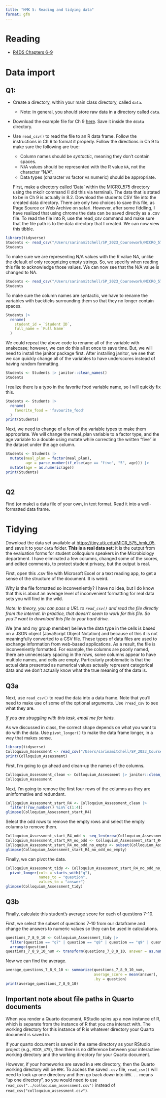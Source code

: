 ```yaml
---
title: "HMK 5: Reading and tidying data"
format: gfm
---
```


# Reading

-   [R4DS Chapters 6-9](https://r4ds.hadley.nz/data-import)

# Data import

## Q1:

-   Create a directory, within your main class directory, called `data`.

    -   Note: in general, you should store raw data in a directory called `data`.

-   Download the example file for Ch 9 [here](https://pos.it/r4ds-students-csv). Save it inside the `ddata` directory.

-   Use `read_csv()` to read the file to an R data frame. Follow the instructions in Ch 9 to format it properly. Follow the directions in Ch 9 to make sure the following are true:

    -   Column names should be *syntactic*, meaning they don't contain spaces.
    -   N/A values should be represented with the R value `NA`, not the character "N/A".
    -   Data types (character vs factor vs numeric) should be appropriate.

    First, make a directory called 'Data' within the MICRO_575 directory using the mkdir command (I did this via terminal). The data that is stated to be in Ch 9 is actually in 8.2. Download the students CSV file into the created data directory. There are only two choices to save this file, as Page Source or Web Archive on safari. However, after some fiddling, I have realized that using chrome the data can be saved directly as a .csv file. To read the file into R, use the read_csv command and make sure that the file path is to the data directory that I created. We can now view this tibble.

```r
library(tidyverse)
Students <- read_csv("/Users/sarinamitchell/SP_2023_Coursework/MICRO_575/Data/students.csv") 
Students


```

To make sure we are representing N/A values with the R value NA, unlike the default of only recognizing empty strings. So, we specify when reading this file to acknowledge those values. We can now see that the N/A value is changed to NA.

```r
Students <- read_csv("/Users/sarinamitchell/SP_2023_Coursework/MICRO_575/Data/students.csv", na = c("N/A", ""))
Students
```

To make sure the column names are syntactic, we have to rename the variables with backticks surrounding them so that they no longer contain spaces.

```r
Students |> 
  rename(
    student_id = `Student ID`,
    full_name = `Full Name`
  )
```

We could repeat the above code to rename all of the variable with snakecase; however, we can do this all at once to save time. But, we will need to install the janitor package first. After installing janitor, we see that we can quickly change all of the variables to have underscores instead of having random formatting.

```r
Students <- Students |> janitor::clean_names()
Students
```

I realize there is a typo in the favorite food variable name, so I will quickly fix this.

```r
Students <- Students |> 
  rename(
    favorite_food = 'favourite_food'
  )
print(Students)

```

Next, we need to change of a few of the variable types to make them appropriate. We will change the meal_plan variable to a factor type, and the age variable to a double using mutate while correcting the written "five" in the dataset under the age column.

```r
Students <- Students |>
  mutate(meal_plan = factor(meal_plan), 
         age = parse_number(if_else(age == "five", "5", age))) |>
  mutate(age = as.numeric(age))
print(Students)
       
```

## Q2

Find (or make) a data file of your own, in text format. Read it into a well-formatted data frame.

# Tidying

Download the data set available at <https://tiny.utk.edu/MICR_575_hmk_05>, and save it to your `data` folder. **This is a real data set:** it is the output from the evaluation forms for student colloquium speakers in the Microbiology department. I have eliminated a few columns, changed some of the scores, and edited comments, to protect student privacy, but the output is real.

First, open this .csv file with Microsoft Excel or a text reading app, to get a sense of the structure of the document. It is weird.

Why is the file formatted so inconveniently? I have no idea, but I do know that this is about an average level of inconvenient formatting for real data sets you will find in the wild.

*Note: In theory, you can pass a URL to `read_csv()` and read the file directly from the internet. In practice, that doesn't seem to work for this file. So you'll want to download this file to your hard drive.*

We (me and my group member) believe the data type in the cells is based on a JSON object (JavaScript Object Notation) and because of this it is not meaningfully converted to a CSV file. These types of data files are used to exchange information from web-based applications. As a result, the file is inconveniently formatted. For example, the columns are poorly named, there are unnecessary spacing in the rows, some columns appear to have multiple names, and cells are empty. Particularly problematic is that the actual data presented as numerical values actually represent categorical data and we don't actually know what the true meaning of the data is.

## Q3a

Next, use `read_csv()` to read the data into a data frame. Note that you'll need to make use of some of the optional arguments. Use `?read_csv` to see what they are.

*If you are struggling with this task, email me for hints.*

As we discussed in class, the correct shape depends on what you want to do with the data. Use `pivot_longer()` to make the data frame longer, in a way that makes sense.

```r
library(tidyverse)
Colloquium_Assessment <- read_csv("/Users/sarinamitchell/SP_2023_Coursework/MICRO_575/Data/colloquium_assessment.csv", skip_empty_rows = TRUE)
print(Colloquium_Assessment)

```

First, I'm going to go ahead and clean-up the names of the columns.

```r
Colloquium_Assessment_clean <- Colloquium_Assessment |> janitor::clean_names()
Colloquium_Assessment
```

Next, I'm going to remove the first four rows of the columns as they are uninformative and redundant.

```r
Colloquium_Assessment_start_R4 <- Colloquium_Assessment_clean |>
  filter(!row_number() %in% c(1:4)) 
glimpse(Colloquium_Assessment_start_R4)
```

Select the odd rows to remove the empty rows and select the empty columns to remove them.

```r
Colloquium_Assessment_start_R4_odd <- seq_len(nrow(Colloquium_Assessment_start_R4)) %% 2
Colloquium_Assessment_start_R4_no_odd <- Colloquium_Assessment_start_R4[Colloquium_Assessment_start_R4_odd == 0, ] 
Colloquium_Assessment_start_R4_no_odd_no_empty <- subset(Colloquium_Assessment_start_R4_no_odd, select = -c(recipient_last_name:external_reference))
glimpse(Colloquium_Assessment_start_R4_no_odd_no_empty)
```

Finally, we can pivot the data.

```r
Colloquium_Assessment_tidy <- Colloquium_Assessment_start_R4_no_odd_no_empty |>
  pivot_longer(cols = starts_with("q"),
               names_to = "question",
               values_to = "answer")
glimpse(Colloquium_Assessment_tidy)
```

## Q3b

Finally, calculate this student's average score for each of questions 7-10.

First, we select the subset of questions 7-10 from our dataframe and change the answers to numeric values so they can be used in calculations.

```r
questions_7_8_9_10 <- Colloquium_Assessment_tidy |>
  filter(question == "q7" | question == "q8" | question == "q9" | question == "q10") |>
  arrange(question)
questions_7_8_9_10_num <- transform(questions_7_8_9_10, answer = as.numeric(questions_7_8_9_10$answer))
```

Now we can find the average.

```r
average_questions_7_8_9_10 <- summarize(questions_7_8_9_10_num, 
                                        average_score = mean(answer),
                                        .by = question)
print(average_questions_7_8_9_10)
```

## Important note about file paths in Quarto documents

When you render a Quarto document, RStudio spins up a new instance of R, which is separate from the instance of R that you cna interact with. The working directory for this instance of R is whatever directory your Quarto document is saved in.

If your quarto document is saved in the same directory as your RStudio project (e.g., `MICR_475`), then there is no difference between your interactive working directory and the working directory for your Quarto document.

However, if your homeworks are saved in a `HMK` directory, then the Quarto working directory will be `HMK`. To access the saved `.csv` file, `read_csv()` will need to look *up* one directory and then go back *down* into `HMK`. `..` means "up one directory", so you would need to use `read_csv("../colloquium_assessment.csv")` instead of `read_csv("colloquium_assessment.csv")`.
